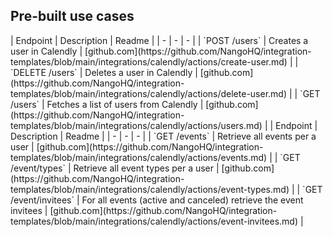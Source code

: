 
## Pre-built use cases

<AccordionGroup>


<Accordion title="Users">
| Endpoint | Description | Readme |
| - | - | - |
| `POST /users` | Creates a user in Calendly | [github.com](https://github.com/NangoHQ/integration-templates/blob/main/integrations/calendly/actions/create-user.md) |
| `DELETE /users` | Deletes a user in Calendly | [github.com](https://github.com/NangoHQ/integration-templates/blob/main/integrations/calendly/actions/delete-user.md) |
| `GET /users` | Fetches a list of users from Calendly | [github.com](https://github.com/NangoHQ/integration-templates/blob/main/integrations/calendly/actions/users.md) |
</Accordion>


<Accordion title="Others">
| Endpoint | Description | Readme |
| - | - | - |
| `GET /events` | Retrieve all events per a user | [github.com](https://github.com/NangoHQ/integration-templates/blob/main/integrations/calendly/actions/events.md) |
| `GET /event/types` | Retrieve all event types per a user | [github.com](https://github.com/NangoHQ/integration-templates/blob/main/integrations/calendly/actions/event-types.md) |
| `GET /event/invitees` | For all events (active and canceled) retrieve the event invitees | [github.com](https://github.com/NangoHQ/integration-templates/blob/main/integrations/calendly/actions/event-invitees.md) |
</Accordion>

</AccordionGroup>
